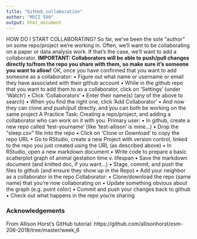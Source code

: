 ```yaml
---
title: "GitHub_collaboration"
author: "MSCI 599"
output: html_document
---
```


HOW DO I START COLLABORATING?
So far, we've been the sole "author" on some repo/project we're working in. Often, we'll want to be collaborating on a paper or data analysis work. If that's the case, we'll want to add a collaborator.
**IMPORTANT: Collaborators will be able to push/pull changes directly to/from the repo you share with them, so make sure it's someone you want to allow!**
OK, once you have confirmed that you want to add someone as a collaborator:
• Figure out what name or username or email they have associated with their github account
• While in the github repo that you want to add them to as a collaborator, click on 'Settings'
(under 'Watch')
• Click 'Collaborators'
• Enter their name(s) (any of the above to search)
• When you find the right one, click 'Add Collaborator'
• And now they can clone and push/pull directly, and you can both be working on the same
project
A Practice Task: Creating a repo/project, and adding a collaborator who can work on it with you.
Primary user:
• In github, create a new repo called 'test-yourname' (like 'test-allison' is mine...)
• Drop the "sleep.csv" file into the repo
• Click on 'Clone or Download' to copy the repo URL
• Go to RStudio, create a new Project with version control, linked to the repo you just created
using the URL (as described above)
• In RStudio, open a new markdown document
• Write code to prepare a basic scatterplot graph of animal gestation time v. lifespan
• Save the markdown document (and knitted doc, if you want...)
• Stage, commit, and push the files to github (and ensure they show up in the Repo)
• Add your neighbor as a collaborator in the repo
Collaborator:
• Clone/download the repo (same name) that you're now collaborating on
• Update something obvious about the graph (e.g. point color)
• Commit and push your changes back to github
• Check out what happens in the repo you're sharing

### Acknowledgements

From Allison Horst's GitHub tutorial:
https://github.com/allisonhorst/esm-206-2018/tree/master/week_6